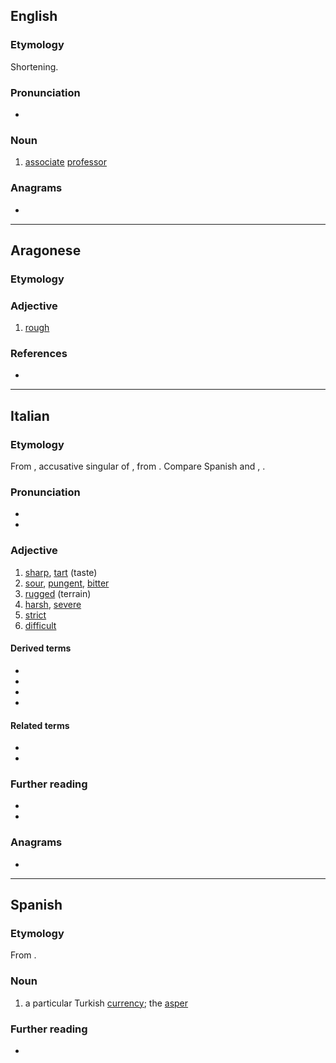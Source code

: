 ==English==

===Etymology===
Shortening.

===Pronunciation===
* {{audio|en|EN-AU ck1 aspro.ogg|Audio (AU)}}

===Noun===
{{en-noun}}

# {{lb|en|Australian|informal}} [[associate]] [[professor]]

===Anagrams===
* {{anagrams|en|a=aoprs|Paros|Poras|praos|proas|psora|rapos|rapso|roaps|sapor|sapro-}}

----

==Aragonese==

===Etymology===
{{rfe|an}}

===Adjective===
{{an-adj|aspr}}
# [[rough]]

===References===
* {{R:DBLA}}

----

==Italian==

===Etymology===
From {{inh|it|la|asperum}}, accusative singular of {{m|la|asper||rough}}, from {{der|it|ine-pro|*h₂esp-||to cut}}. Compare Spanish and {{cog|pt|áspero||rough}}, {{cog|fr|âpre}}.

===Pronunciation===
* {{it-IPA|àspro}}
* {{hyph|it|à|spro}}

===Adjective===
{{it-adj|sup=asprissimo}}

# [[sharp]], [[tart]] (taste)
# [[sour]], [[pungent]], [[bitter]]
# [[rugged]] (terrain)
# [[harsh]], [[severe]]
# [[strict]]
# [[difficult]]

====Derived terms====
* {{l|it|aspramente}}
* {{l|it|asprezza}}
* {{l|it|asprigno}}
* {{l|it|inasprire}}

====Related terms====
* {{l|it|asperità}}
* {{l|it|asperrimo}}

===Further reading===
* {{R:it:Treccani|sense=1}}
* {{R:it:Treccani|sense=2}}

===Anagrams===
* {{anagrams|it|a=aoprs|parso|prosa|raspo|raspò|sapro-|saprò|sopra|sopra-|sparo|sparò|spora}}

----

==Spanish==

===Etymology===
From {{bor|es|grc|ἄσπρον}}.

===Noun===
{{es-noun|m}}

# a particular Turkish [[currency]]; the [[asper]]

===Further reading===
* {{R:DRAE}}

{{C|es|Currency}}